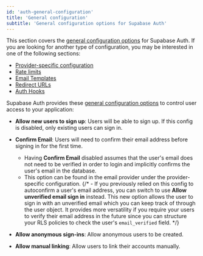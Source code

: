 ```yaml
---
id: 'auth-general-configuration'
title: 'General configuration'
subtitle: 'General configuration options for Supabase Auth'
---
```


This section covers the [general configuration options](/dashboard/project/_/settings/auth) for Supabase Auth. If you are looking for another type of configuration, you may be interested in one of the following sections:

- [Provider-specific configuration](/dashboard/project/_/auth/providers)
- [Rate limits](/dashboard/project/_/auth/rate-limits)
- [Email Templates](/dashboard/project/_/auth/templates)
- [Redirect URLs](/dashboard/project/_/auth/url-configuration)
- [Auth Hooks](/dashboard/project/_/auth/hooks)

Supabase Auth provides these [general configuration options](/dashboard/project/_/settings/auth) to control user access to your application:

- **Allow new users to sign up**: Users will be able to sign up. If this config is disabled, only existing users can sign in.

- **Confirm Email**: Users will need to confirm their email address before signing in for the first time.

  - Having **Confirm Email** disabled assumes that the user's email does not need to be verified in order to login and implicitly confirms the user's email in the database.
  - This option can be found in the email provider under the provider-specific configuration.
    {/* - If you previously relied on this config to autoconfirm a user's email address, you can switch to use **Allow unverified email sign in** instead. This new option allows the user to sign in with an unverified email which you can keep track of through the user object. It provides more versatility if you require your users to verify their email address in the future since you can structure your RLS policies to check the user's `email_verified` field. */}

- **Allow anonymous sign-ins**: Allow anonymous users to be created.

- **Allow manual linking**: Allow users to link their accounts manually.
